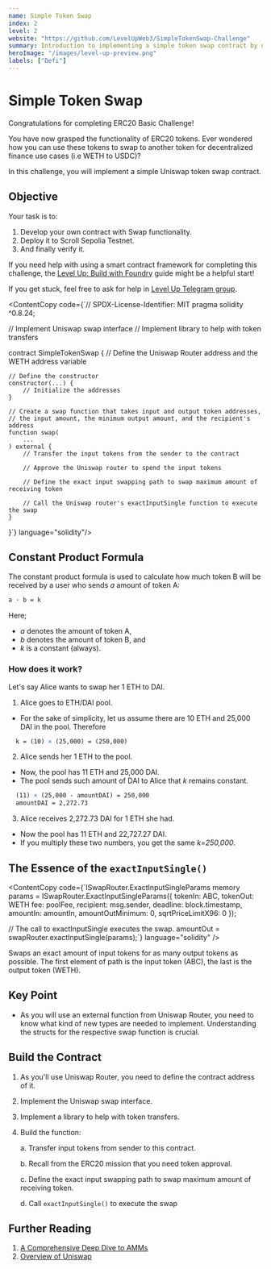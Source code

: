 ```yaml
---
name: Simple Token Swap
index: 2
level: 2
website: "https://github.com/LevelUpWeb3/SimpleTokenSwap-Challenge"
summary: Introduction to implementing a simple token swap contract by understanding Uniswap swap function.
heroImage: "/images/level-up-preview.png"
labels: ["Defi"]
---
```



# Simple Token Swap

Congratulations for completing ERC20 Basic Challenge!

You have now grasped the functionality of ERC20 tokens. Ever wondered how you can use these tokens to swap to another token for decentralized finance use cases (i.e WETH to USDC)?

In this challenge, you will implement a simple Uniswap token swap contract.

## Objective

Your task is to:
1. Develop your own contract with Swap functionality.
2. Deploy it to Scroll Sepolia Testnet.
3. And finally verify it.
 
If you need help with using a smart contract framework for completing this challenge, the [Level Up: Build with Foundry](https://www.levelup.xyz/content/level-up-foundry) guide might be a helpful start!

If you get stuck, feel free to ask for help in [Level Up Telegram group](https://t.me/+PdNbk5milo1mMTAy).

<ContentCopy code={`// SPDX-License-Identifier: MIT
pragma solidity ^0.8.24;

// Implement Uniswap swap interface
// Implement library to help with token transfers

contract SimpleTokenSwap {
// Define the Uniswap Router address and the WETH address variable

    // Define the constructor
    constructor(...) {
        // Initialize the addresses
    }

    // Create a swap function that takes input and output token addresses,
    // the input amount, the minimum output amount, and the recipient's address
    function swap(
        ...
    ) external {
        // Transfer the input tokens from the sender to the contract

        // Approve the Uniswap router to spend the input tokens

        // Define the exact input swapping path to swap maximum amount of receiving token

        // Call the Uniswap router's exactInputSingle function to execute the swap
    }
}`} language="solidity"/>

## Constant Product Formula

The constant product formula is used to calculate how much token B will be received by a user who sends _a_ amount of token A:

```latex
a · b = k
```

Here;

- _a_ denotes the amount of token A,
- _b_ denotes the amount of token B, and
- _k_ is a constant (always).

### How does it work?

Let's say Alice wants to swap her 1 ETH to DAI.

1. Alice goes to ETH/DAI pool.

- For the sake of simplicity, let us assume there are 10 ETH and 25,000 DAI in the pool. Therefore
```latex
  k = (10) × (25,000) = (250,000)
```

2. Alice sends her 1 ETH to the pool.

- Now, the pool has 11 ETH and 25,000 DAI.
- The pool sends such amount of DAI to Alice that _k_ remains constant.
```latex  
  (11) × (25,000 - amountDAI) = 250,000
  amountDAI = 2,272.73
```

3. Alice receives 2,272.73 DAI for 1 ETH she had.

- Now the pool has 11 ETH and 22,727.27 DAI.
- If you multiply these two numbers, you get the same _k=250,000_.

## The Essence of the `exactInputSingle()`

<ContentCopy
  code={`ISwapRouter.ExactInputSingleParams memory params =
ISwapRouter.ExactInputSingleParams({
    tokenIn: ABC,
    tokenOut: WETH
    fee: poolFee,
    recipient: msg.sender,
    deadline: block.timestamp,
    amountIn: amountIn,
    amountOutMinimum: 0,
    sqrtPriceLimitX96: 0
});

// The call to exactInputSingle executes the swap.
amountOut = swapRouter.exactInputSingle(params);`} language="solidity"
/>

Swaps an exact amount of input tokens for as many output tokens as possible. The first element of path is the input token (ABC), the last is the output token (WETH).

## Key Point

- As you will use an external function from Uniswap Router, you need to know what kind of new types are needed to implement. Understanding the structs for the respective swap function is crucial.

## Build the Contract

1. As you'll use Uniswap Router, you need to define the contract address of it.
2. Implement the Uniswap swap interface.
3. Implement a library to help with token transfers.
4. Build the function:

   a. Transfer input tokens from sender to this contract.
   
   b. Recall from the ERC20 mission that you need token approval.

   c. Define the exact input swapping path to swap maximum amount of receiving token.

   d. Call `exactInputSingle()` to execute the swap


## Further Reading

1. [A Comprehensive Deep Dive to AMMs](https://medium.com/@arbnom/navigating-the-defi-landscape-a-comprehensive-deep-dive-to-amms-954020ec23b)
2. [Overview of Uniswap](https://docs.uniswap.org/contracts/v4/overview)
